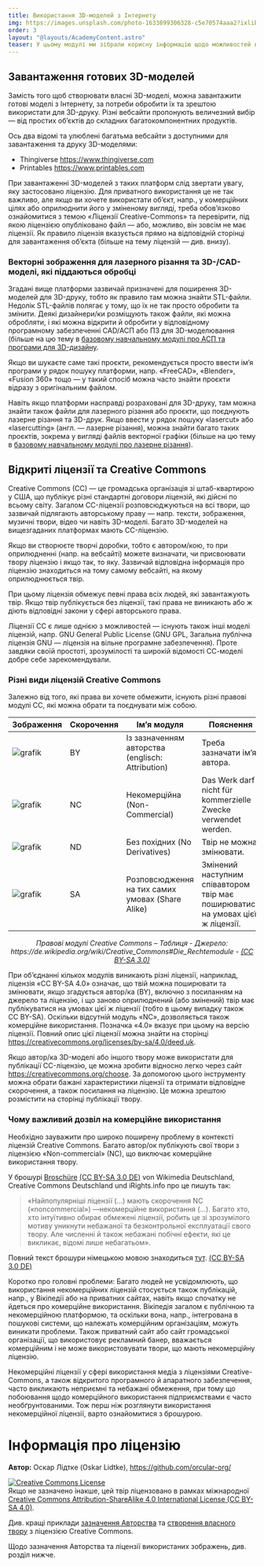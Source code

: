```yaml
---
title: Використання 3D-моделей з Інтернету
img: https://images.unsplash.com/photo-1633899306328-c5e70574aaa2?ixlib=rb-4.0.3&ixid=MnwxMjA3fDB8MHxwaG90by1wYWdlfHx8fGVufDB8fHx8&auto=format&fit=crop&w=2069&q=80
order: 3
layout: "@layouts/AcademyContent.astro"
teaser: У цьому модулі ми зібрали корисну інформацію щодо можливостей використання 3D-моделей з інтернету.
---
```


## Завантаження готових 3D-моделей

Замість того щоб створювати власні 3D-моделі, можна завантажити готові моделі з Інтернету, за потреби обробити їх та зрештою використати для 3D-друку. Різні вебсайти пропонують величезний вибір — від простих об’єктів до складних багатокомпонентних продуктів.

Ось два відомі та улюблені багатьма вебсайти з доступними для завантаження та друку 3D-моделями:
- Thingiverse https://www.thingiverse.com
- Printables https://www.printables.com

При завантаженні 3D-моделей з таких платформ слід звертати увагу, яку застосовано ліцензію. Для приватного використання це не так важливо, але якщо ви хочете використати об’єкт, напр., у комерційних цілях або оприлюднити його у зміненому вигляді, треба обов’язково ознайомитися з темою «Ліцензії Creative-Commons» та перевірити, під якою ліцензією опубліковано файл — або, можливо, він зовсім не має ліцензії. Як правило ліцензія вказується прямо на відповідній сторінці для завантаження об’єкта (більше на тему ліцензій — див. внизу).

### Векторні зображення для лазерного різання та 3D-/CAD-моделі, які піддаються обробці

Згадані вище платформи зазвичай призначені для поширення 3D-моделей для 3D-друку, тобто як правило там можна знайти STL-файли. Недолік STL-файлів полягає у тому, що їх не так просто обробити та змінити. Деякі дизайнери/ки розміщують також файли, які можна обробляти, і які можна відкрити й обробити у відповідному програмному забезпеченні CAD/АСП або ПЗ для 3D-моделювання (більше на цю тему в [базовому навчальному модулі про АСП та програми для 3D-дизайну](/ua/academy/3dmodels/3ddesign).

Якщо ви шукаєте саме такі проєкти, рекомендується просто ввести ім’я програми у рядок пошуку платформи, напр. «FreeCAD», «Blender», «Fusion 360» тощо — у такий спосіб можна часто знайти проєкти відразу з оригінальним файлом. 

Навіть якщо платформи насправді розраховані для 3D-друку, там можна знайти також файли для лазерного різання або проєкти, що поєднують лазерне різання та 3D-друк. Якщо ввести у рядок пошуку «lasercut» або «lasercutting» (англ. — лазерне різання), можна знайти багато таких проєктів, зокрема у вигляді файлів векторної графіки (більше на цю тему в [базовому навчальному модулі про лазерне різання](/ua/academy/digitalproduction/lasercutting)).


## Відкриті ліцензії та Creative Commons

Creative Commons (CC) — це громадська організація зі штаб-квартирою у США, що публікує різні стандартні договори ліцензій, які дійсні по всьому світу. Загалом CC-ліцензії розповсюджуються на всі твори, що зазвичай підлягають авторському праву — напр. тексти, зображення, музичні твори, відео чи навіть 3D-моделі. Багато 3D-моделей на вищезгаданих платформах мають CC-ліцензію.

Якщо ви створюєте творчі доробки, тобто є автором/кою, то при оприлюдненні (напр. на вебсайті) можете визначати, чи присвоювати твору ліцензію і якщо так, то яку. Зазвичай відповідна інформація про ліцензію знаходиться на тому самому вебсайті, на якому оприлюднюється твір.

При цьому ліцензія обмежує певні права всіх людей, які завантажують твір. Якщо твір публікується без ліцензії, такі права не виникають або ж діють відповідні закони у сфері авторського права.

Ліцензії CC є лише однією з можливостей — існують також інші моделі ліцензій, напр. GNU General Public License (GNU GPL, Загальна публічна ліцензія GNU — ліцензія на вільне програмне забезпечення). Проте завдяки своїй простоті, зрозумілості та широкій відомості СС-моделі добре себе зарекомендували.

### Різні види ліцензій Creative Commons

Залежно від того, які права ви хочете обмежити, існують різні правові модулі CC, які можна обрати та поєднувати між собою.

| Зображення | Скорочення | Ім’я модуля | Пояснення |
| - | - | - | - | 
| ![grafik](/images/academy/3dmodels/3dmodelsinternet/1_BY.png) | BY | Із зазначенням авторства (englisch: Attribution) | Треба зазначати ім’я автора. |
| ![grafik](/images/academy/3dmodels/3dmodelsinternet/2_NC.png) | NC | Некомерційна (Non-Commercial) | Das Werk darf nicht für kommerzielle Zwecke verwendet werden. |
| ![grafik](/images/academy/3dmodels/3dmodelsinternet/3_ND.png) | ND | Без похідних (No Derivatives) | Твір не можна змінювати. |
| ![grafik](/images/academy/3dmodels/3dmodelsinternet/4_SA.png) | SA | Розповсюдження на тих самих умовах (Share Alike) | Змінений наступним співавтором твір має поширюватися на умовах цієї ж ліцензії. |

<p align="center"> <i> Правові модулі Creative Commons – Таблиця - Джерело: https://de.wikipedia.org/wiki/Creative_Commons#Die_Rechtemodule - <a href="https://creativecommons.org/licenses/by-sa/3.0/">(CC BY-SA 3.0)</a> </i> </p>


При об’єднанні кількох модулів виникають різні ліцензії, наприклад, ліцензія «CC BY-SA 4.0» означає, що твій можна поширювати та змінювати, якщо згадується автор/ка (BY), включно з посиланням на джерело та ліцензію, і що заново оприлюднений (або змінений) твір має публікуватися на умовах цієї ж ліцензії (тобто в цьому випадку також CC BY-SA). Оскільки відсутній модуль «NC», дозволяється також комерційне використання. Позначка «4.0» вказує при цьому на версію ліцензії. Повний опис цієї ліцензії можна знайти на сторінці https://creativecommons.org/licenses/by-sa/4.0/deed.uk.

Якщо автор/ка 3D-моделі або іншого твору може використати для публікації CC-ліцензію, це можна зробити відносно легко через сайт https://creativecommons.org/choose. За допомогою цього інструменту можна обрати бажані характеристики ліцензії та отримати відповідне скорочення, а також посилання на ліцензію. Це можна зрештою розмістити на сторінці публікації твору.

### Чому важливий дозвіл на комерційне використання

Необхідно зауважити про широко поширену проблему в контексті ліцензій Creative Commons. Багато автор/ок публікують свої твори з ліцензією «Non-commercial» (NC), що виключає комерційне використання твору.

У брошурі [Broschüre](https://upload.wikimedia.org/wikipedia/commons/5/51/Freies_Wissen_dank_Creative-Commons-Lizenzen_Folgen%2C_Risiken_und_Nebenwirkungen_der_Bedingung_nicht-kommerziell_%E2%80%93_NC.pdf) [(CC BY-SA 3.0 DE)](https://creativecommons.org/licenses/by-sa/3.0/de/) von Wikimedia Deutschland, Creative Commons Deutschland und iRights.info про це пишуть так:

> «Найпопулярніші ліцензії (...) мають скорочення NC («noncommercial») —некомерційне використання (...). Багато хто, хто інтуїтивно обирає обмежені ліцензії, робить це зі зрозумілого мотиву уникнути небажаної та безконтрольної експлуатації свого твору. Але численні й також небажані побічні ефекти, які це викликає, відомі лише небагатьом».

Повний текст брошури німецькою мовою знаходиться [тут](https://upload.wikimedia.org/wikipedia/commons/5/51/Freies_Wissen_dank_Creative-Commons-Lizenzen_Folgen%2C_Risiken_und_Nebenwirkungen_der_Bedingung_nicht-kommerziell_%E2%80%93_NC.pdf). [(CC BY-SA 3.0 DE)](https://creativecommons.org/licenses/by-sa/3.0/de/)

Коротко про головні проблеми: Багато людей не усвідомлюють, що використання некомерційних ліцензій стосується також публікацій, напр., у Вікіпедії або на приватних сайтах, навіть якщо спочатку не йдеться про комерційне використання. Вікіпедія загалом є публічною та некомерційною платформою, та оскільки вона, напр., інтегрована в пошукові системи, що належать комерційним організаціям, можуть виникати проблеми. Також приватний сайт або сайт громадської організації, що використовує рекламний банер, вважається комерційним і не може використовувати твори, що мають некомерційну ліцензію.

Некомерційні ліцензії у сфері використання медіа з ліцензіями Creative-Commons, а також відкритого програмного й апаратного забезпечення, часто викликають неприємні та небажані обмеження, при тому що побоювання щодо комерційного використання підприємствами є часто необґрунтованими. Тож перш ніж розглянути використання некомерційної ліцензії, варто ознайомитися з брошурою.


# Інформація про ліцензію

**Автор:** Оскар Лідтке (Oskar Lidtke), https://github.com/orcular-org/

<a rel="license" href="http://creativecommons.org/licenses/by-sa/4.0/"><img alt="Creative Commons License" style="border-width:0" src="https://i.creativecommons.org/l/by-sa/4.0/88x31.png" /></a><br />Якщо не зазначено інакше, цей твір ліцензовано в рамках міжнародної <a rel="ліцензії" href="http://creativecommons.org/licenses/by-sa/4.0/">Creative Commons Attribution-ShareAlike 4.0 International License (CC BY-SA 4.0)</a>.

Див. кращі приклади [зазначення Авторства](https://wiki.creativecommons.org/wiki/Best_practices_for_attribution) та [створення власного твору](https://wiki.creativecommons.org/wiki/Marking_your_work_with_a_CC_license) з ліцензією Creative Commons.

Щодо зазначення Авторства та ліцензії використаних зображень, див. розділ нижче.
